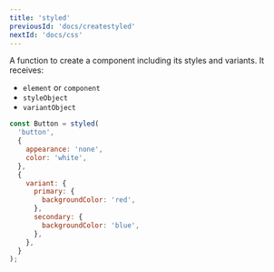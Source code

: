 ```yaml
---
title: 'styled'
previousId: 'docs/createstyled'
nextId: 'docs/css'
---
```


A function to create a component including its styles and variants. It receives:

- `element` or `component`
- `styleObject`
- `variantObject`

```jsx
const Button = styled(
  'button',
  {
    appearance: 'none',
    color: 'white',
  },
  {
    variant: {
      primary: {
        backgroundColor: 'red',
      },
      secondary: {
        backgroundColor: 'blue',
      },
    },
  }
);
```
